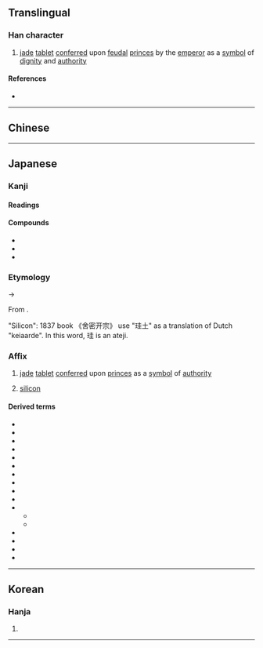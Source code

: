 {{character info/new}}
==Translingual==

===Han character===
{{Han char|rn=96|rad=玉|as=06|sn=10|four=14114|canj=MGGG|ids=⿰𤣩圭}}

# [[jade]] [[tablet]] [[confer]]red upon [[feudal]] [[prince]]s by the [[emperor]] as a [[symbol]] of [[dignity]] and [[authority]]

====References====
* {{Han ref|kx=0731.150|dkj=20972|dj=1142.260|hdz=21109.110|uh=73EA|ud=29674|bh=AF5E|bd=44894}}

----

==Chinese==
{{zh-see|圭|v}}

----

==Japanese==

===Kanji===
{{ja-kanji|grade=|rs=玉06}}

====Readings====
{{ja-readings
|goon=かい<くわい
|kanon=けい<けい<くゑい
|kun=たま-
}}

====Compounds====
* {{ja-r|珪璋|けいしょう}}
* {{ja-r|珪璧|けいへき}}
* {{ja-r|玄珪|げんけい}}

===Etymology===
{{ja-kanjitab|yomi=kanon|けい}}
{{IPAchar|/kʷei/}} → {{IPAchar|/kei/}}

From {{der|ja|ltc|sort=けい|-}} {{ltc-l|珪}}.

"Silicon": 1837 book 《舍密开宗》 use "珪土" as a translation of Dutch "keiaarde". In this word, 珪 is an ateji.

===Affix===
{{ja-pos|affix|けい}}

# {{lb|ja|sort=けい|historical}} [[jade]] [[tablet]] [[confer]]red upon [[prince]]s as a [[symbol]] of [[authority]]
# [[silicon]]

====Derived terms====
{{der-top4}}
* {{ja-r|珪化|けいか}}
* {{ja-r|珪華|けいか}}
* {{ja-r|珪岩|けいがん}}
* {{ja-r|珪鉱|けいこう}}
* {{ja-r|珪砂|けいさ}}
* {{ja-r|珪酸|けいさん}}
* {{ja-r|珪質|けいしつ}}
* {{ja-r|珪砂|けいしゃ}}
* {{ja-r|珪石|けいせき}}
* {{ja-r|珪素|けいそ}}
* {{ja-r|珪藻|けいそう}}
** {{ja-r|珪藻 植物|けいそう しょくぶつ}}
** {{ja-r|珪藻類|けいそうるい}}
* {{ja-r|珪土|けいど}}
* {{ja-r|珪銅線|けいどうせん}}
* {{ja-r|珪肺|けいはい}}
* {{ja-r|白珪|はっけい}}
{{der-bottom}}

----

==Korean==

===Hanja===
{{ko-hanja|hangeul=규|eumhun=|rv=gyu|mr=kyu|y=kyu}}

# {{rfdef|ko|sort=玉06}}

----